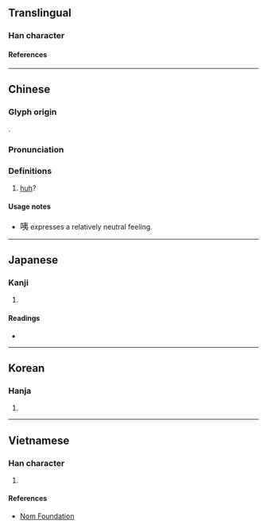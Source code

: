 {{character info}}
==Translingual==

===Han character===
{{Han char|rn=30|rad=口|as=06|sn=9|four=65032|canj=RKN|ids=⿰口夷}}

====References====
{{Han ref|kx=0186.080|dkj=03535|dj=0405.300|hdz=10614.010|uh=54A6}}

----

==Chinese==
{{zh-forms}}

===Glyph origin===
{{Han etym}}
{{Han compound|口|夷|ls=psc|c1=s|c2=p}}.

===Pronunciation===
{{zh-pron
|m=yí
|c=ji2,ji4
|h=pfs=
|md=
|mn=
|w=
|mc=y
|oc=y
|cat=
}}

===Definitions===
{{zh-hanzi}}

# {{n-g|An interjection used to express confusion.}} [[huh]]?
#: {{zh-x|咦，我 的 鑰匙{shi} 呢？|Huh? Where is my key?}}
#: {{zh-x|咦，他 怎麼 在 這兒{r}？|Uh, why is he here?}}

====Usage notes====
* <big>咦</big> expresses a relatively neutral feeling.

----

==Japanese==

===Kanji===
{{ja-kanji|grade=|rs=口06}}

# {{rfdef|ja|sort=口06}}

====Readings====
* {{ja-readings|on=[[い]] (i), [[き]] (ki), [[たい]] (tai), [[だい]] (dai)|kun=[[といき]] (toiki)}}

----

==Korean==

===Hanja===
{{ko-hanja|hangeul=[[이]], [[재]]|rv=i, jae|mr=i, chae}}

# {{rfdef|ko|sort=口06}}

----

==Vietnamese==

===Han character===
{{vi-hantu|rs=口06|[[gì]], [[di]], [[ri]]}}

# {{rfdef|vi|sort=口06}}

====References====
* [http://nomfoundation.org/common/nom_details.php?codepoint=54A6 Nom Foundation]